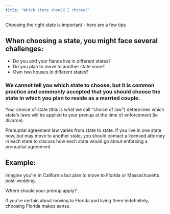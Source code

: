 ```yaml
---
title: "Which state should I choose?"
---
```


Choosing the right state is important - here are a few tips

## When choosing a state, you might face several challenges:

- Do you and your fiance live in different states?
- Do you plan to move to another state soon?
- Own two houses in different states?

### We cannot tell you which state to choose, but it is common practice and commonly accepted that you should choose the state in which you plan to reside as a married couple.

Your choice of state (this is what we call "choice of law") determines which state's laws will be applied to your prenup at the time of enforcement (ie divorce).

Prenuptial agreement law varies from state to state. If you live in one state now, but may move to another state, you should contact a licensed attorney in each state to discuss how each state would go about enforcing a prenuptial agreement

## Example:

Imagine you're in California but plan to move to Florida or Massachusetts post-wedding.

Where should your prenup apply?

If you're certain about moving to Florida and living there indefinitely, choosing Florida makes sense.
